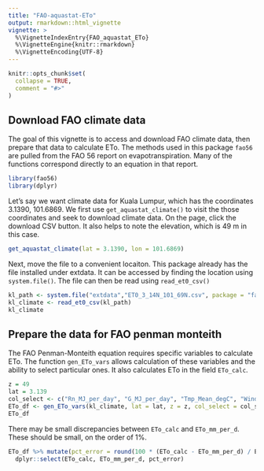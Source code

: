 ```yaml
---
title: "FAO-aquastat-ETo"
output: rmarkdown::html_vignette
vignette: >
  %\VignetteIndexEntry{FAO_aquastat_ETo}
  %\VignetteEngine{knitr::rmarkdown}
  %\VignetteEncoding{UTF-8}
---
```


```r
knitr::opts_chunk$set(
  collapse = TRUE,
  comment = "#>"
)
```

## Download FAO climate data

The goal of this vignette is to access and download FAO climate data, then prepare that data to calculate ETo. The methods used in this package `fao56` are pulled from the FAO 56 report on evapotranspiration. Many of the functions correspond directly to an equation in that report.

```r
library(fao56)
library(dplyr)
```

Let's say we want climate data for Kuala Lumpur, which has the coordinates 3.1390, 101.6869. We first use `get_aquastat_climate()` to visit the those coordinates and seek to download climate data. On the page, click the download CSV button. It also helps to note the elevation, which is 49 m in this case.

```r
get_aquastat_climate(lat = 3.1390, lon = 101.6869)
```

Next, move the file to a convenient locaiton. This package already has the file installed under extdata. It can be accessed by finding the location using `system.file()`. The file can then be read using `read_et0_csv()`

```r
kl_path <- system.file("extdata","ET0_3_14N_101_69N.csv", package = "fao56")
kl_climate <- read_et0_csv(kl_path)
kl_climate
```

## Prepare the data for FAO penman monteith

The FAO Penman-Monteith equation requires specific variables to calculate ETo. The function `gen_ETo_vars` allows calculation of these variables and the ability to select particular ones. It also calculates ETo in the field `ETo_calc`.

```r
z = 49
lat = 3.139
col_select <- c("Rn_MJ_per_day", "G_MJ_per_day", "Tmp_Mean_degC", "Wind_2m_m_per_s", "es_kPa", "ea_kPa", "ETo_calc", "ETo_mm_per_d")
ETo_df <- gen_ETo_vars(kl_climate, lat = lat, z = z, col_select = col_select) 
ETo_df
```

There may be small discrepancies between `ETo_calc` and `ETo_mm_per_d`. These should be small, on the order of 1%. 

```r
ETo_df %>% mutate(pct_error = round(100 * (ETo_calc - ETo_mm_per_d) / ETo_mm_per_d, 1)) %>%
  dplyr::select(ETo_calc, ETo_mm_per_d, pct_error)
```


